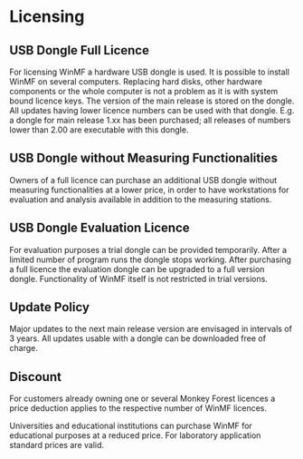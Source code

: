 # Licensing

## USB Dongle Full Licence

For licensing WinMF a hardware USB dongle is used. It is possible to install WinMF on several computers. Replacing hard disks, other hardware components or the whole computer is not a problem as it is with system bound licence keys. The version of the main release is stored on the dongle. All updates having lower licence numbers can be used with that dongle. E.g. a dongle for main release 1.xx has been purchased; all releases of numbers lower than 2.00 are executable with this dongle.

## USB Dongle without Measuring Functionalities

Owners of a full licence can purchase an additional USB dongle without measuring functionalities at a lower price, in order to have workstations for evaluation and analysis available in addition to the measuring stations.

## USB Dongle Evaluation Licence

For evaluation purposes a trial dongle can be provided temporarily. After a limited number of program runs the dongle stops working. After purchasing a full licence the evaluation dongle can be upgraded to a full version dongle. Functionality of WinMF itself is not restricted in trial versions.

## Update Policy

Major updates to the next main release version are envisaged in intervals of 3 years. All updates usable with a dongle can be downloaded free of charge.

## Discount

For customers already owning one or several Monkey Forest licences a price deduction applies to the respective number of WinMF licences.

Universities and educational institutions can purchase WinMF for educational purposes at a reduced price. For laboratory application standard prices are valid.

